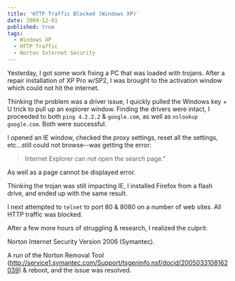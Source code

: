 ```yaml
---
title: 'HTTP Traffic Blocked (Windows XP)'
date: 2009-12-01
published: true
tags:
  - Windows XP
  - HTTP Traffic
  - Norton Internet Security
---
```


Yesterday, I got some work fixing a PC that was loaded with trojans. After a repair installation of XP Pro w/SP2, I was brought to the activation window which could not hit the internet.

Thinking the problem was a driver issue, I quickly pulled the Windows key + U trick to pull up an explorer window. Finding the drivers were intact, I proceeded to both `ping 4.2.2.2` & `google.com`, as well as `nslookup google.com`. Both were successful.

I opened an IE window, checked the proxy settings, reset all the settings, etc...still could not browse--was getting the error:

> Internet Explorer can not open the search page."

As well as a page cannot be displayed error.

Thinking the trojan was still impacting IE, I installed Firefox from a flash drive, and ended up with the same result.

I next attempted to `telnet` to port 80 & 8080 on a number of web sites. All HTTP traffic was blocked.

After a few more hours of struggling & research, I realized the culprit:

Norton Internet Security Version 2006 (Symantec).

A run of the Norton Removal Tool (http://service1.symantec.com/Support/tsgeninfo.nsf/docid/2005033108162039) & reboot, and the issue was resolved.
